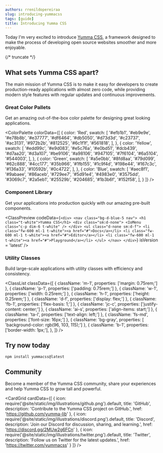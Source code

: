 ```yaml
---
authors: rrenildopereiraa
slug: introducing-yummacss
tags: [guide]
title: Introducing Yumma CSS
---
```



Today I'm very excited to introduce [Yumma CSS](https://github.com/yumma-lib/yumma-css), a framework designed to make the process of developing open source websites smoother and more enjoyable.

{/* truncate */}

## What sets Yumma CSS apart?

The main mission of Yumma CSS is to make it easy for developers to create production-ready applications with almost zero code, while providing modern style features with regular updates and continuous improvements.

### Great Color Pallets

Get an amazing out-of-the-box color palette for designing great looking applications.

<ColorPalette
  colorData={[
    {
      color: 'Red',
      swatch: [
        '#efb1b1', '#eb9e9e', '#e78b8b', '#e37777', '#df6464', '#db5050', '#d73d3d', '#c23737', '#ac3131', '#972b2b', '#812525', '#6c1f1f', '#561818',
      ],
    },
    {
      color: 'Yellow',
      swatch: [
        '#edd99c', '#e9d083', '#e5c76a', '#e0bd51', '#dcb439', '#d7aa20', '#d3a107', '#be9106', '#a98106', '#947105', '#7f6104', '#6a5104', '#544003',
      ],
    },
    {
      color: 'Green',
      swatch: [
        '#a5e0bb', '#8fd8aa', '#79d099', '#62c888', '#4cc177', '#35b966', '#1fb155', '#1c9f4d', '#198e44', '#167c3c', '#136a33', '#10592b', '#0c4722',
      ],
    },
    {
      color: 'Blue',
      swatch: [
        '#aec8f1', '#9abaee', '#86aceb', '#729ee7', '#5d91e4', '#4983e0', '#3575dd', '#3069c7', '#2a5eb1', '#25529b', '#204685', '#1b3b6f', '#152f58',
      ],
    }
  ]}
/>

### Component Library

Get your applications into production quickly with our amazing pre-built components.

<ClassPreview
  codeData={`
    <div>
      <nav class="bg-d-blue-5 nav">
        <h1 class="t-white">Yumma CSS</h1>
        <div class="sm:d-none">
          <IoMenu class="c-p dim-6 t-white" />
        </div>
        <ul class="d-none sm:d-f">
          <li class="fw-600 ml-1 t-white"><a href="#">Docs</a></li>
          <li class="fw-600 ml-1 t-white"><a href="#">Editor</a></li>
          <li class="fw-600 ml-1 t-white"><a href="#">Playground</a></li>
        </ul>
      </nav>
    </div>
  `}
  isVersion = 'latest'
/>

### Utility Classes

Build large-scale applications with utility classes with efficiency and consistency.

<ClassList
  classData={[
    {
      className: 'm-1',
      properties: ['margin: 0.75rem;']
    },
    {
      className: 'p-1',
      properties: ['padding: 0.75rem;']
    },
    {
      className: 'w-1',
      properties: ['width: 0.25rem;']
    },
    {
      className: 'h-1',
      properties: ['height: 0.25rem;']
    },
    {
      className: 'd-f',
      properties: ['display: flex;']
    },
    {
      className: 'fb-1',
      properties: ['flex-basis: 1;']
    },
    {
      className: 'jc-c',
      properties: ['justify-content: center;']
    },
    {
      className: 'ai-s',
      properties: ['align-items: start;']
    },
    {
      className: 'ta-l',
      properties: ['text-align: left;']
    },
    {
      className: 'fs-md',
      properties: ['font-size: 16px;']
    },
    {
      className: 'bg-gray',
      properties: [ 'background-color: rgb(96, 103, 115);']
    },
    {
      className: 'b-1',
      properties: ['border-width: 1px;'],
    },
  ]}
/>

## Try now today

```bash
npm install yummacss@latest
```

## Community

Become a member of the Yumma CSS community, share your experiences and help Yumma CSS to grow tall and powerful.

<CardGrid
 cardData={[
    {
      icon: require('@site/static/img/illustrations/github.png').default,
      title: 'GitHub',
      description: 'Contribute to the Yumma CSS project on GitHub.',
      href: 'https://github.com/yumma-lib'
    },
    {
      icon: require('@site/static/img/illustrations/discord.png').default,
      title: 'Discord',
      description: 'Join our Discord for discussion, sharing, and learning.',
      href: 'https://discord.gg/2MUw2g6FCn'
    },
    {
      icon: require('@site/static/img/illustrations/twitter.png').default,
      title: 'Twitter',
      description: 'Follow us on Twitter for the latest updates.',
      href: 'https://twitter.com/yummacss'
    }
 ]}
/>